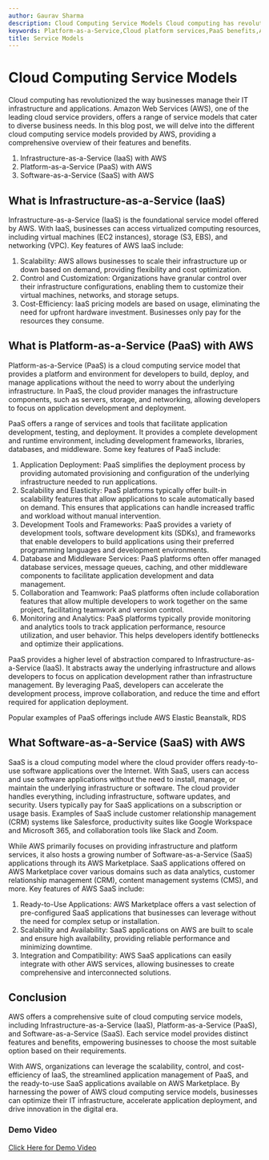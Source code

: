 ```yaml
---
author: Gaurav Sharma
description: Cloud Computing Service Models Cloud computing has revolutionized the way businesses manage their IT infrastructure and applications. Amaz
keywords: Platform-as-a-Service,Cloud platform services,PaaS benefits,Application development platform,PaaS deployment,Software-as-a-Service,SaaS applications,SaaS advantages,Infrastructure-as-a-Service,Virtual machine hosting,IaaS deployment models,AWS managed services,aws tutorials in hindi,aws best tutorials for beginners,Service Models
title: Service Models
---
```


# Cloud Computing Service Models

Cloud computing has revolutionized the way businesses manage their IT infrastructure and applications. Amazon Web Services (AWS), one of the leading cloud service providers, offers a range of service models that cater to diverse business needs. In this blog post, we will delve into the different cloud computing service models provided by AWS, providing a comprehensive overview of their features and benefits.

1. Infrastructure-as-a-Service (IaaS) with AWS
2. Platform-as-a-Service (PaaS) with AWS
3. Software-as-a-Service (SaaS) with AWS

## What is Infrastructure-as-a-Service (IaaS)

Infrastructure-as-a-Service (IaaS) is the foundational service model offered by AWS. With IaaS, businesses can access virtualized computing resources, including virtual machines (EC2 instances), storage (S3, EBS), and networking (VPC). Key features of AWS IaaS include:

1. Scalability: AWS allows businesses to scale their infrastructure up or down based on demand, providing flexibility and cost optimization.
2. Control and Customization: Organizations have granular control over their infrastructure configurations, enabling them to customize their virtual machines, networks, and storage setups.
3. Cost-Efficiency: IaaS pricing models are based on usage, eliminating the need for upfront hardware investment. Businesses only pay for the resources they consume.

## What is Platform-as-a-Service (PaaS) with AWS

Platform-as-a-Service (PaaS) is a cloud computing service model that provides a platform and environment for developers to build, deploy, and manage applications without the need to worry about the underlying infrastructure. In PaaS, the cloud provider manages the infrastructure components, such as servers, storage, and networking, allowing developers to focus on application development and deployment.

PaaS offers a range of services and tools that facilitate application development, testing, and deployment. It provides a complete development and runtime environment, including development frameworks, libraries, databases, and middleware. Some key features of PaaS include:

1.  Application Deployment: PaaS simplifies the deployment process by providing automated provisioning and configuration of the underlying infrastructure needed to run applications.
2.  Scalability and Elasticity: PaaS platforms typically offer built-in scalability features that allow applications to scale automatically based on demand. This ensures that applications can handle increased traffic and workload without manual intervention.
3.  Development Tools and Frameworks: PaaS provides a variety of development tools, software development kits (SDKs), and frameworks that enable developers to build applications using their preferred programming languages and development environments.
4.  Database and Middleware Services: PaaS platforms often offer managed database services, message queues, caching, and other middleware components to facilitate application development and data management.
5.  Collaboration and Teamwork: PaaS platforms often include collaboration features that allow multiple developers to work together on the same project, facilitating teamwork and version control.
6.  Monitoring and Analytics: PaaS platforms typically provide monitoring and analytics tools to track application performance, resource utilization, and user behavior. This helps developers identify bottlenecks and optimize their applications.

PaaS provides a higher level of abstraction compared to Infrastructure-as-a-Service (IaaS). It abstracts away the underlying infrastructure and allows developers to focus on application development rather than infrastructure management. By leveraging PaaS, developers can accelerate the development process, improve collaboration, and reduce the time and effort required for application deployment.

Popular examples of PaaS offerings include AWS Elastic Beanstalk, RDS

## What Software-as-a-Service (SaaS) with AWS

SaaS is a cloud computing model where the cloud provider offers ready-to-use software applications over the Internet. With SaaS, users can access and use software applications without the need to install, manage, or maintain the underlying infrastructure or software. The cloud provider handles everything, including infrastructure, software updates, and security. Users typically pay for SaaS applications on a subscription or usage basis. Examples of SaaS include customer relationship management (CRM) systems like Salesforce, productivity suites like Google Workspace and Microsoft 365, and collaboration tools like Slack and Zoom.

While AWS primarily focuses on providing infrastructure and platform services, it also hosts a growing number of Software-as-a-Service (SaaS) applications through its AWS Marketplace. SaaS applications offered on AWS Marketplace cover various domains such as data analytics, customer relationship management (CRM), content management systems (CMS), and more. Key features of AWS SaaS include:

1. Ready-to-Use Applications: AWS Marketplace offers a vast selection of pre-configured SaaS applications that businesses can leverage without the need for complex setup or installation.
2. Scalability and Availability: SaaS applications on AWS are built to scale and ensure high availability, providing reliable performance and minimizing downtime.
3. Integration and Compatibility: AWS SaaS applications can easily integrate with other AWS services, allowing businesses to create comprehensive and interconnected solutions.

## Conclusion

AWS offers a comprehensive suite of cloud computing service models, including Infrastructure-as-a-Service (IaaS), Platform-as-a-Service (PaaS), and Software-as-a-Service (SaaS). Each service model provides distinct features and benefits, empowering businesses to choose the most suitable option based on their requirements.

With AWS, organizations can leverage the scalability, control, and cost-efficiency of IaaS, the streamlined application management of PaaS, and the ready-to-use SaaS applications available on AWS Marketplace. By harnessing the power of AWS cloud computing service models, businesses can optimize their IT infrastructure, accelerate application deployment, and drive innovation in the digital era.

### Demo Video

[Click Here for Demo Video](https://www.youtube.com/watch?v=zr48J9Xhaw4)
